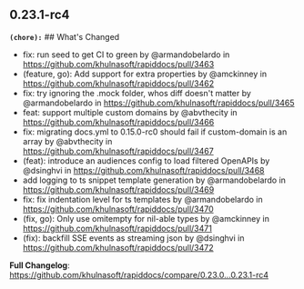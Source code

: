 ## 0.23.1-rc4
**`(chore):`** ## What's Changed
* fix: run seed to get CI to green by @armandobelardo in https://github.com/khulnasoft/rapiddocs/pull/3463
* (feature, go): Add support for extra properties by @amckinney in https://github.com/khulnasoft/rapiddocs/pull/3462
* fix: try ignoring the .mock folder, whos diff doesn't matter by @armandobelardo in https://github.com/khulnasoft/rapiddocs/pull/3465
* feat: support multiple custom domains by @abvthecity in https://github.com/khulnasoft/rapiddocs/pull/3466
* fix: migrating docs.yml to 0.15.0-rc0 should fail if custom-domain is an array by @abvthecity in https://github.com/khulnasoft/rapiddocs/pull/3467
* (feat): introduce an audiences config to load filtered OpenAPIs  by @dsinghvi in https://github.com/khulnasoft/rapiddocs/pull/3468
* add logging to ts snippet template generation by @armandobelardo in https://github.com/khulnasoft/rapiddocs/pull/3469
* fix: fix indentation level for ts templates by @armandobelardo in https://github.com/khulnasoft/rapiddocs/pull/3470
* (fix, go): Only use omitempty for nil-able types by @amckinney in https://github.com/khulnasoft/rapiddocs/pull/3471
* (fix): backfill SSE events as streaming json by @dsinghvi in https://github.com/khulnasoft/rapiddocs/pull/3472


**Full Changelog**: https://github.com/khulnasoft/rapiddocs/compare/0.23.0...0.23.1-rc4

